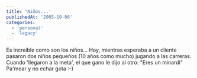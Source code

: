 ```yaml
---
title: 'Niños...'
publishedAt: '2005-10-06'
categories:
  - 'personal'
  - 'legacy'
---
```


Es increible como son los niños... Hoy, mientras esperaba a un cliente pasaron dos niños pequeños (10 años como mucho) jugando a las carreras. Cuando 'llegaron a la meta', el que gano le dijo al otro: "Eres un minardi" Pa'mear y no echar gota :-)
